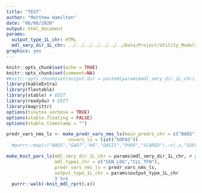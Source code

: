 ```yaml
---
title: "TEST"
author: "Matthew Hamilton"
date: "06/08/2020"
output: html_document
params:
  output_type_1L_chr: HTML
  mdl_smry_dir_1L_chr: ../../../../../../../Data/Project/Utility_Models
graphics: yes
---
```


```r
knitr::opts_chunk$set(echo = TRUE)
knitr::opts_chunk$set(comment=NA)
#knitr::opts_chunk$set(output.dir = paste0(params$mdl_smry_dir_1L_chr))
library(kableExtra)
library(flextable)
library(xtable) # EDIT
library(ready4u) # EDIT
library(magrittr)
options(tinytex.verbose = TRUE)
options(xtable.floating = FALSE)
options(xtable.timestamp = "")
```

```r
predr_vars_nms_ls <- make_predr_vars_nms_ls(main_predrs_chr = c("BADS","GAD7","K6","OASIS","PHQ9","SCARED"),
                       covars_ls = list("SOFAS"))
  #purrr::map(c("BADS","GAD7","K6","OASIS","PHQ9","SCARED"),~c(.x,"SOFAS"))
```

```r
make_knit_pars_ls(mdl_smry_dir_1L_chr = params$mdl_smry_dir_1L_chr, # path_to_write_to_1L_chr
                  mdl_types_chr = c("GSN_LOG","CLL_TFN"),
                  predr_vars_nms_ls = predr_vars_nms_ls,
                  output_type_1L_chr = params$output_type_1L_chr
                  ) %>%
  purrr::walk(~knit_mdl_rprt(.x))
```

